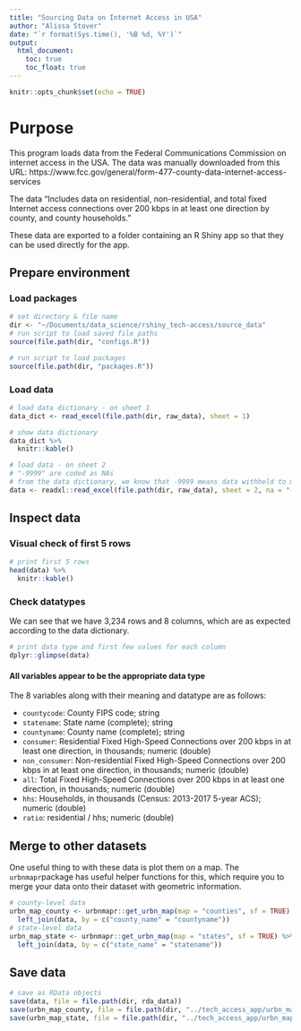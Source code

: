 ```yaml
---
title: "Sourcing Data on Internet Access in USA"
author: "Alissa Stover"
date: "`r format(Sys.time(), '%B %d, %Y')`"
output:
  html_document:
    toc: true
    toc_float: true
---
```


```r
knitr::opts_chunk$set(echo = TRUE)
```

# Purpose 

This program loads data from the Federal Communications Commission on internet access in the USA. The data was manually downloaded from this URL: https://www.fcc.gov/general/form-477-county-data-internet-access-services 

The data "Includes data on residential, non-residential, and total fixed Internet access connections over 200 kbps in at least one direction by county, and county households." 

These data are exported to a folder containing an R Shiny app so that they can be used directly for the app. 

## Prepare environment

### Load packages

```r
# set directory & file name 
dir <- "~/Documents/data_science/rshiny_tech-access/source_data"
# run script to load saved file paths
source(file.path(dir, "configs.R"))
```

```r
# run script to load packages 
source(file.path(dir, "packages.R"))
```

### Load data

```r
# load data dictionary - on sheet 1
data_dict <- read_excel(file.path(dir, raw_data), sheet = 1)
```

```r
# show data dictionary 
data_dict %>%
  knitr::kable()
```



```r
# load data - on sheet 2
# "-9999" are coded as NAs 
# from the data dictionary, we know that -9999 means data withheld to maintain firm confidentiality
data <- readxl::read_excel(file.path(dir, raw_data), sheet = 2, na = "-9999")
```

## Inspect data 

### Visual check of first 5 rows 

```r
# print first 5 rows 
head(data) %>%
  knitr::kable()
```

### Check datatypes

We can see that we have 3,234 rows and 8 columns, which are as expected according to the data dictionary. 

```r
# print data type and first few values for each column 
dplyr::glimpse(data) 
```

#### All variables appear to be the appropriate data type 

The 8 variables along with their meaning and datatype are as follows: 

* `countycode`: County FIPS code; string
* `statename`: State name (complete); string
* `countyname`: County name (complete); string
* `consumer`: 	Residential Fixed High-Speed Connections over 200 kbps in at least one direction, in thousands; numeric (double)
* `non_consumer`: Non-residential Fixed High-Speed Connections over 200 kbps in at least one direction, in thousands; numeric (double)
* `all`: Total Fixed High-Speed Connections over 200 kbps in at least one direction, in thousands; numeric (double)
* `hhs`: Households, in thousands (Census: 2013-2017 5-year ACS); numeric (double)
* `ratio`: 	residential / hhs; numeric (double)

## Merge to other datasets 

One useful thing to with these data is plot them on a map. The `urbnmapr`package has useful helper functions for this, which require you to merge your data onto their dataset with geometric information. 

```r
# county-level data
urbn_map_county <- urbnmapr::get_urbn_map(map = "counties", sf = TRUE) %>%
  left_join(data, by = c("county_name" = "countyname"))
# state-level data
urbn_map_state <- urbnmapr::get_urbn_map(map = "states", sf = TRUE) %>%
  left_join(data, by = c("state_name" = "statename"))

```
## Save data

```r
# save as RData objects
save(data, file = file.path(dir, rda_data))
save(urbn_map_county, file = file.path(dir, "../tech_access_app/urbn_map_county.rda"))
save(urbn_map_state, file = file.path(dir, "../tech_access_app/urbn_map_state.rda"))
```
